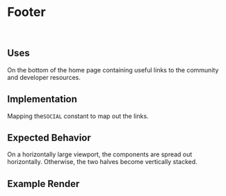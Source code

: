
# Footer

<br />

## Uses

On the bottom of the home page containing useful links to the community and developer resources.

## Implementation

Mapping the`SOCIAL` constant to map out the links.

## Expected Behavior

On a horizontally large viewport, the components are spread out horizontally.
Otherwise, the two halves become vertically stacked.

## Example Render

<Canvas>
    <Story id={"pages-home-footer--alpha"} />
</Canvas>
